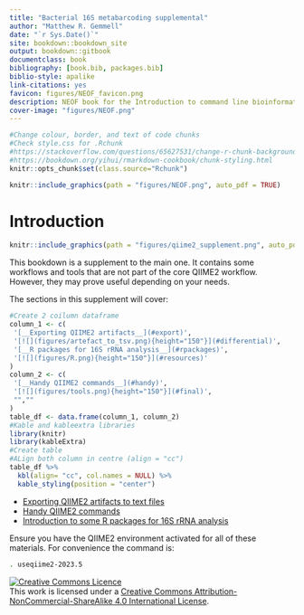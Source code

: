 ```yaml
--- 
title: "Bacterial 16S metabarcoding supplemental"
author: "Matthew R. Gemmell"
date: "`r Sys.Date()`"
site: bookdown::bookdown_site
output: bookdown::gitbook
documentclass: book
bibliography: [book.bib, packages.bib]
biblio-style: apalike
link-citations: yes
favicon: figures/NEOF_favicon.png
description: NEOF book for the Introduction to command line bioinformatics workshop
cover-image: "figures/NEOF.png"
---
```


```r
#Change colour, border, and text of code chunks
#Check style.css for .Rchunk
#https://stackoverflow.com/questions/65627531/change-r-chunk-background-color-in-bookdown-gitbook
#https://bookdown.org/yihui/rmarkdown-cookbook/chunk-styling.html
knitr::opts_chunk$set(class.source="Rchunk") 
```

```r
knitr::include_graphics(path = "figures/NEOF.png", auto_pdf = TRUE)
``` 

# Introduction
```r
knitr::include_graphics(path = "figures/qiime2_supplement.png", auto_pdf = TRUE)
``` 

This bookdown is a supplement to the main one. It contains some workflows and tools that are not part of the core QIIME2 workflow. However, they may prove useful depending on your needs.

The sections in this supplement will cover:

```r
#Create 2 coilumn dataframe
column_1 <- c(
 '[__Exporting QIIME2 artifacts__](#export)',
 '[![](figures/artefact_to_tsv.png){height="150"}](#differential)',
 '[__R packages for 16S rRNA analysis__](#rpackages)',
 '[![](figures/R.png){height="150"}](#resources)'
)
column_2 <- c(
 '[__Handy QIIME2 commands__](#handy)',
 '[![](figures/tools.png){height="150"}](#final)',
 "",""
)
table_df <- data.frame(column_1, column_2)
#Kable and kableextra libraries
library(knitr)
library(kableExtra)
#Create table
#ALign both column in centre (align = "cc")
table_df %>%
  kbl(align= "cc", col.names = NULL) %>%
  kable_styling(position = "center")
```

- [Exporting QIIME2 artifacts to text files](#export)
- [Handy QIIME2 commands](#handy)
- [Introduction to some R packages for 16S rRNA analysis](#rpackages)

Ensure you have the QIIME2 environment activated for all of these materials. For convenience the command is:

```bash
. useqiime2-2023.5
```

<a rel="license" href="http://creativecommons.org/licenses/by-nc-sa/4.0/"><img alt="Creative Commons Licence" style="border-width:0" src="https://i.creativecommons.org/l/by-nc-sa/4.0/88x31.png" /></a><br />This work is licensed under a <a rel="license" href="http://creativecommons.org/licenses/by-nc-sa/4.0/">Creative Commons Attribution-NonCommercial-ShareAlike 4.0 International License</a>.